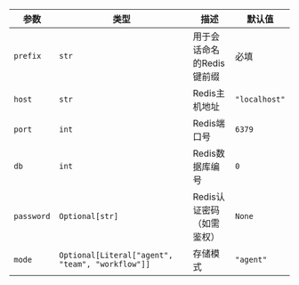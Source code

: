 | 参数 | 类型 | 描述 | 默认值 |
| --- | --- | --- | --- |
| `prefix` | `str` | 用于会话命名的Redis键前缀 | 必填 |
| `host` | `str` | Redis主机地址 | `"localhost"` |
| `port` | `int` | Redis端口号 | `6379` |
| `db` | `int` | Redis数据库编号 | `0` |
| `password` | `Optional[str]` | Redis认证密码（如需鉴权） | `None` |
| `mode` | `Optional[Literal["agent", "team", "workflow"]]` | 存储模式 | `"agent"` |